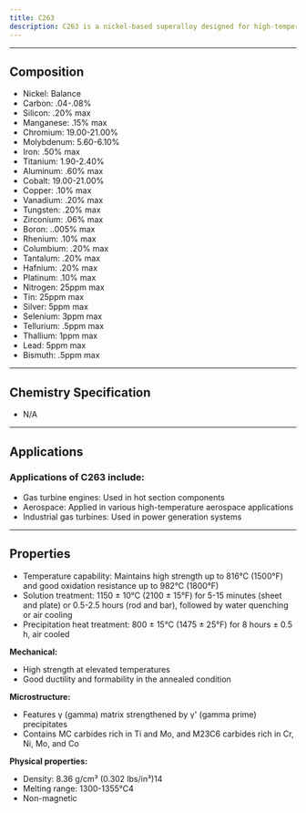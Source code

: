 ```yaml
---
title: C263
description: C263 is a nickel-based superalloy designed for high-temperature applications in gas turbines. C263's combination of high-temperature strength, oxidation resistance, and excellent fabrication characteristics makes it valuable for critical components in aerospace and power generation industries.
---
```


---


## Composition

<Card className='properties'>
  <ul>
    <li>Nickel: Balance</li>
    <li>Carbon: .04-.08%</li>
    <li>Silicon: .20% max</li>
    <li>Manganese: .15% max</li>
    <li>Chromium: 19.00-21.00%</li>
    <li>Molybdenum: 5.60-6.10%</li>
    <li>Iron: .50% max</li>
    <li>Titanium: 1.90-2.40%</li>
    <li>Aluminum: .60% max</li>
    <li>Cobalt: 19.00-21.00%</li>
    <li>Copper: .10% max</li>
    <li>Vanadium: .20% max</li>
    <li>Tungsten: .20% max</li>
    <li>Zirconium: .06% max</li>
    <li>Boron: ..005% max</li>
    <li>Rhenium: .10% max</li>
    <li>Columbium: .20% max</li>
    <li>Tantalum: .20% max</li>
    <li>Hafnium: .20% max</li>
    <li>Platinum: .10% max</li>
    <li>Nitrogen: 25ppm max</li>
    <li>Tin: 25ppm max</li>
    <li>Silver: 5ppm max</li>
    <li>Selenium: 3ppm max</li>
    <li>Tellurium: .5ppm max</li>
    <li>Thallium: 1ppm max</li>
    <li>Lead: 5ppm max</li>
    <li>Bismuth: .5ppm max</li>
  </ul>
</Card>

---

## Chemistry Specification

- N/A

---

## Applications

### Applications of C263 include:

- Gas turbine engines: Used in hot section components
- Aerospace: Applied in various high-temperature aerospace applications
- Industrial gas turbines: Used in power generation systems

---

## Properties

- Temperature capability: Maintains high strength up to 816°C (1500°F) and good oxidation resistance up to 982°C (1800°F)
- Solution treatment: 1150 ± 10°C (2100 ± 15°F) for 5-15 minutes (sheet and plate) or 0.5-2.5 hours (rod and bar), followed by water quenching or air cooling
- Precipitation heat treatment: 800 ± 15°C (1475 ± 25°F) for 8 hours ± 0.5 h, air cooled

**Mechanical:**

- High strength at elevated temperatures
- Good ductility and formability in the annealed condition

**Microstructure:**

- Features γ (gamma) matrix strengthened by γ' (gamma prime) precipitates
- Contains MC carbides rich in Ti and Mo, and M23C6 carbides rich in Cr, Ni, Mo, and Co

**Physical properties:**

- Density: 8.36 g/cm³ (0.302 lbs/in³)14
- Melting range: 1300-1355°C4
- Non-magnetic
